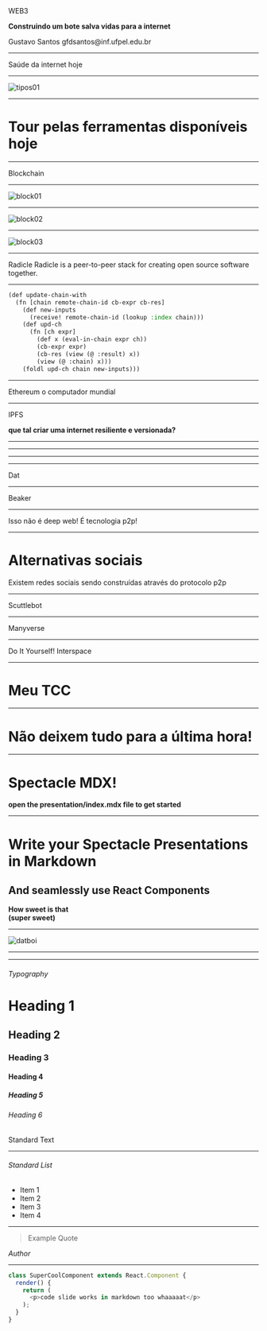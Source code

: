 

<Heading fit bold>
  WEB3
</Heading>

**Construindo um bote salva vidas para a internet**

<Text fit>
  Gustavo Santos
</Text>

<Text fit>
  gfdsantos@inf.ufpel.edu.br
</Text>

---

<Heading fit bold>
  Saúde da internet hoje
</Heading>

---

![tipos01](https://staltz.com/img/people-centered-web.png)

---

# Tour pelas ferramentas disponíveis hoje

---

<Heading fit bold>
  Blockchain
</Heading>

---

![block01](https://media.makeameme.org/created/blockchain-that-just.jpg)

---

![block02](https://i2.wp.com/potdar.info/wp-content/uploads/2018/07/image_e8795092-8d69-408a-ac77-3fcdce87ca5e20180721_165021.jpg?resize=1024%2C1004)

---

![block03](https://opendatascience.com/wp-content/uploads/2018/04/Meme-Medium-MT-640x300.jpg)

---

<Heading fit bold>
  Radicle
</Heading>

<Text>
  Radicle is a peer-to-peer stack for creating open source software together.
</Text>

---

```lisp
(def update-chain-with
  (fn [chain remote-chain-id cb-expr cb-res]
    (def new-inputs
      (receive! remote-chain-id (lookup :index chain)))
    (def upd-ch
      (fn [ch expr]
        (def x (eval-in-chain expr ch))
        (cb-expr expr)
        (cb-res (view (@ :result) x))
        (view (@ :chain) x)))
    (foldl upd-ch chain new-inputs)))
```

---

<Heading fit bold>
  Ethereum
</Heading>

<Text fit>
  o computador mundial
</Text>

---

<Heading fit bold>
  IPFS
</Heading>

**que tal criar uma internet resiliente e versionada?**

---

<IpfsPeers />

---

<PushIPFS />

---

<PullIPFS />

---

<Heading fit bold>
  Dat
</Heading>

---

<Heading fit bold>
  Beaker
</Heading>

---

<Heading fit>
  Isso não é
</Heading>

<Heading fit bold>
  deep web!
</Heading>

<Text>
  É tecnologia p2p!
</Text>

--- 

# Alternativas sociais

Existem redes sociais sendo construídas
através do protocolo p2p

---

<Heading fit bold>
  Scuttlebot
</Heading>

---

<Heading fit bold>
  Manyverse
</Heading>

---

<Heading fit bold>
  Do It Yourself!
</Heading>

<Text>
  Interspace
</Text>

---

# Meu TCC

---

# Não deixem tudo para a última hora!

---






# Spectacle MDX!

**open the presentation/index.mdx file to get started**

---


# Write your Spectacle Presentations in Markdown
## And seamlessly use React Components  
**How sweet is that**  
**(super sweet)**

---

![datboi](https://pbs.twimg.com/media/CkjFUyTXEAEysBY.jpg)


---

<RegularComponent/>

---

###### Typography

# Heading 1

## Heading 2

### Heading 3

#### Heading 4

##### Heading 5

###### Heading 6

Standard Text

---

###### Standard List

- Item 1
- Item 2
- Item 3
- Item 4

---

> Example Quote

<Cite>Author</Cite>

---

```javascript
class SuperCoolComponent extends React.Component {
  render() {
    return (
      <p>code slide works in markdown too whaaaaat</p>
    );
  }
}
```